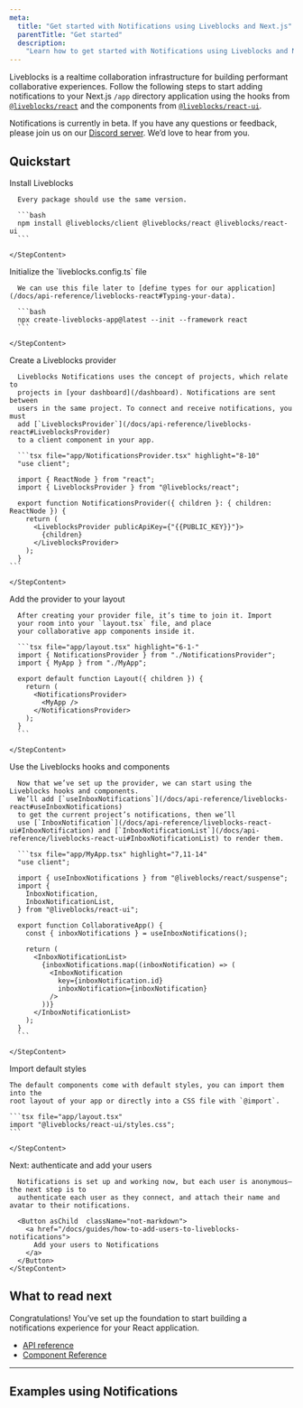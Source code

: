 ```yaml
---
meta:
  title: "Get started with Notifications using Liveblocks and Next.js"
  parentTitle: "Get started"
  description:
    "Learn how to get started with Notifications using Liveblocks and Next.js"
---
```


Liveblocks is a realtime collaboration infrastructure for building performant
collaborative experiences. Follow the following steps to start adding
notifications to your Next.js `/app` directory application using the hooks from
[`@liveblocks/react`](/docs/api-reference/liveblocks-react) and the components
from [`@liveblocks/react-ui`](/docs/api-reference/liveblocks-react-ui).

<Banner title="Public beta">

Notifications is currently in beta. If you have any questions or feedback,
please join us on our [Discord server](https://liveblocks.io/discord). We’d love
to hear from you.

</Banner>

## Quickstart

<Steps>
  <Step>
    <StepTitle>Install Liveblocks</StepTitle>
    <StepContent>

      Every package should use the same version.

      ```bash
      npm install @liveblocks/client @liveblocks/react @liveblocks/react-ui
      ```

    </StepContent>

  </Step>
  <Step>
    <StepTitle>Initialize the `liveblocks.config.ts` file</StepTitle>
    <StepContent>

      We can use this file later to [define types for our application](/docs/api-reference/liveblocks-react#Typing-your-data).

      ```bash
      npx create-liveblocks-app@latest --init --framework react
      ```

    </StepContent>

  </Step>
  <Step>
    <StepTitle>Create a Liveblocks provider</StepTitle>
    <StepContent>

      Liveblocks Notifications uses the concept of projects, which relate to
      projects in [your dashboard](/dashboard). Notifications are sent between
      users in the same project. To connect and receive notifications, you must
      add [`LiveblocksProvider`](/docs/api-reference/liveblocks-react#LiveblocksProvider)
      to a client component in your app.

      ```tsx file="app/NotificationsProvider.tsx" highlight="8-10"
      "use client";

      import { ReactNode } from "react";
      import { LiveblocksProvider } from "@liveblocks/react";

      export function NotificationsProvider({ children }: { children: ReactNode }) {
        return (
          <LiveblocksProvider publicApiKey={"{{PUBLIC_KEY}}"}>
            {children}
          </LiveblocksProvider>
        );
      }
    ```

    </StepContent>

  </Step>
  <Step>
    <StepTitle>Add the provider to your layout</StepTitle>
    <StepContent>

      After creating your provider file, it’s time to join it. Import
      your room into your `layout.tsx` file, and place
      your collaborative app components inside it.

      ```tsx file="app/layout.tsx" highlight="6-1-"
      import { NotificationsProvider } from "./NotificationsProvider";
      import { MyApp } from "./MyApp";

      export default function Layout({ children }) {
        return (
          <NotificationsProvider>
            <MyApp />
          </NotificationsProvider>
        );
      }
      ```

    </StepContent>

  </Step>
  <Step>
    <StepTitle>Use the Liveblocks hooks and components</StepTitle>
    <StepContent>

      Now that we’ve set up the provider, we can start using the Liveblocks hooks and components.
      We’ll add [`useInboxNotifications`](/docs/api-reference/liveblocks-react#useInboxNotifications)
      to get the current project’s notifications, then we’ll
      use [`InboxNotification`](/docs/api-reference/liveblocks-react-ui#InboxNotification) and [`InboxNotificationList`](/docs/api-reference/liveblocks-react-ui#InboxNotificationList) to render them.

      ```tsx file="app/MyApp.tsx" highlight="7,11-14"
      "use client";

      import { useInboxNotifications } from "@liveblocks/react/suspense";
      import {
        InboxNotification,
        InboxNotificationList,
      } from "@liveblocks/react-ui";

      export function CollaborativeApp() {
        const { inboxNotifications } = useInboxNotifications();

        return (
          <InboxNotificationList>
            {inboxNotifications.map((inboxNotification) => (
              <InboxNotification
                key={inboxNotification.id}
                inboxNotification={inboxNotification}
              />
            ))}
          </InboxNotificationList>
        );
      }
      ```

    </StepContent>

  </Step>
   <Step>
    <StepTitle>Import default styles</StepTitle>
    <StepContent>

    The default components come with default styles, you can import them into the
    root layout of your app or directly into a CSS file with `@import`.

    ```tsx file="app/layout.tsx"
    import "@liveblocks/react-ui/styles.css";
    ```

    </StepContent>

  </Step>
  <Step lastStep>
    <StepTitle>Next: authenticate and add your users</StepTitle>
    <StepContent>

      Notifications is set up and working now, but each user is anonymous—the next step is to
      authenticate each user as they connect, and attach their name and avatar to their notifications.

      <Button asChild  className="not-markdown">
        <a href="/docs/guides/how-to-add-users-to-liveblocks-notifications">
          Add your users to Notifications
        </a>
      </Button>
    </StepContent>

  </Step>
</Steps>

## What to read next

Congratulations! You’ve set up the foundation to start building a notifications
experience for your React application.

- [API reference](/docs/api-reference/liveblocks-react#Notifications)
- [Component Reference](/docs/api-reference/liveblocks-react-ui#Notifications)

---

## Examples using Notifications

<ListGrid columns={2}>
  <ExampleCard
    example={{
      title: "Comments notifications",
      slug: "comments-notifications/nextjs-comments-notifications",
      image: "/images/examples/thumbnails/comments-notifications.png",
    }}
    technologies={["nextjs", "react"]}
    openInNewWindow
  />
</ListGrid>
